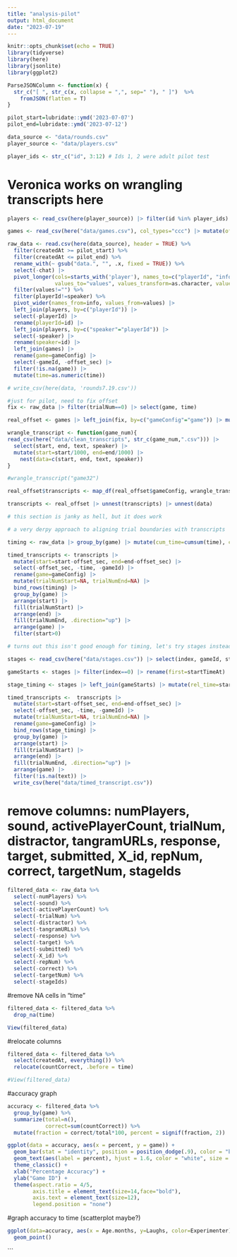 ```yaml
---
title: "analysis-pilot"
output: html_document
date: "2023-07-19"
---
```


```r
knitr::opts_chunk$set(echo = TRUE)
library(tidyverse)
library(here)
library(jsonlite)
library(ggplot2)

ParseJSONColumn <- function(x) {
  str_c("[ ", str_c(x, collapse = ",", sep=" "), " ]")  %>% 
    fromJSON(flatten = T)
}

pilot_start=lubridate::ymd('2023-07-07') 
pilot_end=lubridate::ymd('2023-07-12')

data_source <- "data/rounds.csv"
player_source <- "data/players.csv"

player_ids <- str_c("id", 3:12) # Ids 1, 2 were adult pilot test 
```

# Veronica works on wrangling transcripts here

```r

players <- read_csv(here(player_source)) |> filter(id %in% player_ids) |> select(id, playerId=`_id`) 

games <- read_csv(here("data/games.csv"), col_types="ccc") |> mutate(offset_sec=lubridate::ms(offset) |> lubridate::period_to_seconds()) |> select(-offset)

```

```r

raw_data <- read.csv(here(data_source), header = TRUE) %>% 
  filter(createdAt >= pilot_start) %>%
  filter(createdAt <= pilot_end) %>% 
  rename_with(~ gsub("data.", "", .x, fixed = TRUE)) %>% 
  select(-chat) |> 
  pivot_longer(cols=starts_with('player'), names_to=c("playerId", "info"), names_prefix="player_", names_sep="_",
               values_to="values", values_transform=as.character, values_drop_na=T) %>% 
  filter(values!="") %>% 
  filter(playerId!=speaker) %>% 
  pivot_wider(names_from=info, values_from=values) |> 
  left_join(players, by=c("playerId")) |> 
  select(-playerId) |> 
  rename(playerId=id) |> 
  left_join(players, by=c("speaker"="playerId")) |> 
  select(-speaker) |> 
  rename(speaker=id) |> 
  left_join(games) |> 
  rename(game=gameConfig) |> 
  select(-gameId, -offset_sec) |> 
  filter(!is.na(game)) |> 
  mutate(time=as.numeric(time))

# write_csv(here(data, 'rounds7.19.csv'))
```

```r
#just for pilot, need to fix offset
fix <- raw_data |> filter(trialNum==0) |> select(game, time)

real_offset <- games |> left_join(fix, by=c("gameConfig"="game")) |> mutate(offset_sec=offset_sec-time/1000)


```

```r

wrangle_transcript <- function(game_num){
read_csv(here("data/clean_transcripts", str_c(game_num,".csv"))) |> 
  select(start, end, text, speaker) |> 
  mutate(start=start/1000, end=end/1000) |> 
    nest(data=c(start, end, text, speaker))
}

#wrangle_transcript("game32")

real_offset$transcripts <- map_df(real_offset$gameConfig, wrangle_transcript)

transcripts <- real_offset |> unnest(transcripts) |> unnest(data)

# this section is janky as hell, but it does work

```

```r
# a very derpy approach to aligning trial boundaries with transcripts

timing <- raw_data |> group_by(game) |> mutate(cum_time=cumsum(time), cum_sec=cum_time/1000+3*trialNum) |> select(trialNum, game, cum_sec) |> mutate(start=ifelse(trialNum==0, 0,lag(cum_sec)), end=cum_sec, trialNumStart=trialNum, trialNumEnd=trialNum, speaker=NA, text=NA) |> select(-cum_sec, -trialNum)

timed_transcripts <- transcripts |>
  mutate(start=start-offset_sec, end=end-offset_sec) |> 
  select(-offset_sec, -time, -gameId) |> 
  rename(game=gameConfig) |> 
  mutate(trialNumStart=NA, trialNumEnd=NA) |> 
  bind_rows(timing) |> 
  group_by(game) |> 
  arrange(start) |> 
  fill(trialNumStart) |> 
  arrange(end) |> 
  fill(trialNumEnd, .direction="up") |> 
  arrange(game) |> 
  filter(start>0)

# turns out this isn't good enough for timing, let's try stages instead!

```

```r

stages <- read_csv(here("data/stages.csv")) |> select(index, gameId, startTimeAt) |> group_by(gameId)

gameStarts <- stages |> filter(index==0) |> rename(first=startTimeAt) |> select(-index)

stage_timing <- stages |> left_join(gameStarts) |> mutate(rel_time=startTimeAt-first) |> mutate(rel_time=lubridate::as.period(rel_time) |> lubridate::period_to_seconds()) |> filter(index%%2==0) |> mutate(trialNum=index/2) |> select(gameId, trialNum, start=rel_time, end=rel_time) |> left_join(games) |> mutate(trialNumStart=trialNum, trialNumEnd=lag(trialNum)) |> ungroup() |> select(game=gameConfig, trialNumStart, trialNumEnd, start, end) |> filter(!is.na(game)) |> filter(!is.na(start)) |> filter(!is.na(end))
```

```r
timed_transcripts <-  transcripts |>
  mutate(start=start-offset_sec, end=end-offset_sec) |> 
  select(-offset_sec, -time, -gameId) |> 
  mutate(trialNumStart=NA, trialNumEnd=NA) |> 
  rename(game=gameConfig) |> 
  bind_rows(stage_timing) |> 
  group_by(game) |> 
  arrange(start) |> 
  fill(trialNumStart) |> 
  arrange(end) |> 
  fill(trialNumEnd, .direction="up") |> 
  arrange(game) |> 
  filter(!is.na(text)) |> 
  write_csv(here("data/timed_transcript.csv"))
```

# remove columns: numPlayers, sound, activePlayerCount, trialNum, distractor, tangramURLs, response, target, submitted, X_id, repNum, correct, targetNum, stageIds
```r
filtered_data <- raw_data %>% 
  select(-numPlayers) %>% 
  select(-sound) %>%  
  select(-activePlayerCount) %>% 
  select(-trialNum) %>% 
  select(-distractor) %>% 
  select(-tangramURLs) %>% 
  select(-response) %>% 
  select(-target) %>% 
  select(-submitted) %>% 
  select(-X_id) %>% 
  select(-repNum) %>% 
  select(-correct) %>% 
  select(-targetNum) %>% 
  select(-stageIds)

```

#remove NA cells in "time"
```r
filtered_data <- filtered_data %>% 
  drop_na(time)

View(filtered_data)
```

#relocate columns
```r
filtered_data <- filtered_data %>% 
  select(createdAt, everything()) %>% 
  relocate(countCorrect, .before = time)

#View(filtered_data)
```




#accuracy graph
```r
accuracy <- filtered_data %>% 
  group_by(game) %>% 
  summarize(total=n(),
            correct=sum(countCorrect)) %>% 
  mutate(fraction = correct/total*100, percent = signif(fraction, 2)) 

ggplot(data = accuracy, aes(x = percent, y = game)) +
  geom_bar(stat = "identity", position = position_dodge(.9), color = "black", fill = "#228B22", width = .7) +
  geom_text(aes(label = percent), hjust = 1.6, color = "white", size = 3) +
  theme_classic() +
  xlab("Percentage Accuracy") +
  ylab("Game ID") +
  theme(aspect.ratio = 4/5,
        axis.title = element_text(size=14,face="bold"),
        axis.text = element_text(size=12),
        legend.position = "none")
```


#graph accuracy to time (scatterplot maybe?)

```r
ggplot(data=accuracy, aes(x = Age.months, y=Laughs, color=Experimenter)) +
  geom_point()
```
```








